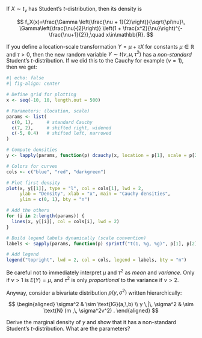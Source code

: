 If $X\sim t_\nu$ has Student's $t$-distribution, then its density is

$$
f_X(x)=\frac{\Gamma \left(\frac{\nu + 1}{2}\right)}{\sqrt{\pi\nu}\, \Gamma\left(\frac{\nu}{2}\right)} \left(1 + \frac{x^2}{\nu}\right)^{-\frac{\nu+1}{2}},\quad x\in\mathbb{R}.
$$

If you define a location-scale transformation $Y=\mu+\tau X$ for constants $\mu\in\mathbb{R}$ and $\tau>0$, then the new random variable $Y\sim t(\nu,\,\mu,\,\tau^2)$ has a *non-standard* Student's $t$-distribution. If we did this to the Cauchy for example ($\nu=1$), then we get:

```r
#| echo: false
#| fig-align: center

# Define grid for plotting
x <- seq(-10, 10, length.out = 500)

# Parameters: (location, scale)
params <- list(
  c(0, 1),     # standard Cauchy
  c(7, 2),     # shifted right, widened
  c(-5, 0.4)   # shifted left, narrowed
)

# Compute densities
y <- lapply(params, function(p) dcauchy(x, location = p[1], scale = p[2]))

# Colors for curves
cols <- c("blue", "red", "darkgreen")

# Plot first density
plot(x, y[[1]], type = "l", col = cols[1], lwd = 2,
     ylab = "Density", xlab = "x", main = "Cauchy densities",
     ylim = c(0, 1), bty = "n")

# Add the others
for (i in 2:length(params)) {
  lines(x, y[[i]], col = cols[i], lwd = 2)
}

# Build legend labels dynamically (scale convention)
labels <- sapply(params, function(p) sprintf("t(1, %g, %g)", p[1], p[2]^2))

# Add legend
legend("topright", lwd = 2, col = cols, legend = labels, bty = "n")
```

Be careful not to immediately interpret $\mu$ and $\tau^2$ as *mean* and *variance*. Only if $\nu>1$ is $E(Y)=\mu$, and $\tau^2$ is only *proportional* to the variance if $\nu>2$. 

Anyway, consider a bivariate distribution $p(y,\,\sigma^2)$ written hierarchically:

$$
\begin{aligned}
\sigma^2
&
\sim
\text{IG}(a,\,b)
\\
y
\,|\,
\sigma^2
&
\sim
\text{N}
(m
,\,
\sigma^2v^2)
.
\end{aligned}
$$

Derive the marginal density of $y$ and show that it has a non-standard Student's $t$-distribution. What are the parameters?
